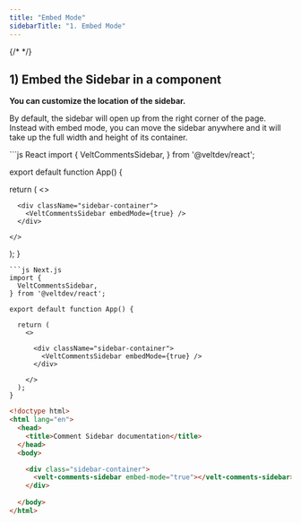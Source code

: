 ```yaml
---
title: "Embed Mode"
sidebarTitle: "1. Embed Mode"
---
```

{/* <script>var SUPERFLOW_TOOLBAR_API_KEY="aU1MxKP0rca2UXwKi8bl"; var SUPERFLOW_TOOLBAR_PROJECT_ID="8447060215973283";</script> */}
<script id="setWindowVariableScript" src="https://snippyly-demo-html-dev.web.app/set-window-variable.js?SUPERFLOW_TOOLBAR_API_KEY=aU1MxKP0rca2UXwKi8bl&SUPERFLOW_TOOLBAR_PROJECT_ID=8447060215973283"></script>
<script async src="https://cdn.jsdelivr.net/npm/@usesuperflow/toolbar/superflow.min.js"></script>


## 1) Embed the Sidebar in a component

**You can customize the location of the sidebar.**

By default, the sidebar will open up from the right corner of the page. Instead with embed mode, you can move the sidebar anywhere and it will take up the full width and height of its container.

<RequestExample>
```js React
import {
  VeltCommentsSidebar,
} from '@veltdev/react';

export default function App() {

  return (
    <>
    
      <div className="sidebar-container">
        <VeltCommentsSidebar embedMode={true} />
      </div>

    </>
  );
}
```
```js Next.js
import {
  VeltCommentsSidebar,
} from '@veltdev/react';

export default function App() {

  return (
    <>
    
      <div className="sidebar-container">
        <VeltCommentsSidebar embedMode={true} />
      </div>

    </>
  );
}
```
```html HTML 
<!doctype html>
<html lang="en">
  <head>
    <title>Comment Sidebar documentation</title>
  </head>
  <body>

    <div class="sidebar-container">
      <velt-comments-sidebar embed-mode="true"></velt-comments-sidebar>
    </div>
    
  </body>
</html>
```
</RequestExample>
